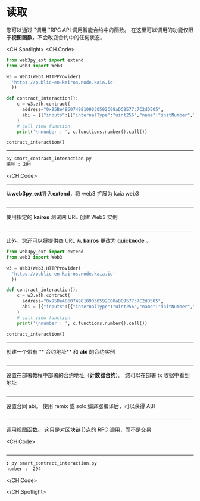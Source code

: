# 读取

您可以通过 "调用 "RPC API 调用智能合约中的函数。 在这里可以调用的功能仅限于**视图函数**，不会改变合约中的任何状态。

<CH.Spotlight>
<CH.Code>

```py smart_contract_interaction.py
from web3py_ext import extend
from web3 import Web3

w3 = Web3(Web3.HTTPProvider(
  'https://public-en-kairos.node.kaia.io'
  ))

def contract_interaction():
    c = w3.eth.contract(
      address="0x95Be48607498109030592C08aDC9577c7C2dD505",
      abi = [{"inputs":[{"internalType":"uint256","name":"initNumber","type":"uint256"}],"stateMutability":"nonpayable","type":"constructor"},{"anonymous":False,"inputs":[{"indexed":False,"internalType":"uint256","name":"number","type":"uint256"}],"name":"SetNumber","type":"event"},{"inputs":[],"name":"increment","outputs":[],"stateMutability":"nonpayable","type":"function"},{"inputs":[],"name":"number","outputs":[{"internalType":"uint256","name":"","type":"uint256"}],"stateMutability":"view","type":"function"},{"inputs":[{"internalType":"uint256","name":"newNumber","type":"uint256"}],"name":"setNumber","outputs":[],"stateMutability":"nonpayable","type":"function"}]
    )
    # call view function
    print('\nnumber : ', c.functions.number().call())

contract_interaction()

```

---

```zsh output
py smart_contract_interaction.py
编号 : 294
```

</CH.Code>

---

从**web3py_ext**导入**extend**，将 web3 扩展为 kaia web3

```py smart_contract_interaction.py focus=1:2

```

---

使用指定的 **kairos** 测试网 URL 创建 Web3 实例

```py smart_contract_interaction.py focus=4:6

```

---

此外，您还可以将提供商 URL 从 **kairos** 更改为 **quicknode** 。

```py smart_contract_interaction.py focus=4:6
from web3py_ext import extend
from web3 import Web3

w3 = Web3(Web3.HTTPProvider(
  'https://public-en-kairos.node.kaia.io'
  ))

def contract_interaction():
    c = w3.eth.contract(
      address="0x95Be48607498109030592C08aDC9577c7C2dD505",
      abi = [{"inputs":[{"internalType":"uint256","name":"initNumber","type":"uint256"}],"stateMutability":"nonpayable","type":"constructor"},{"anonymous":False,"inputs":[{"indexed":False,"internalType":"uint256","name":"number","type":"uint256"}],"name":"SetNumber","type":"event"},{"inputs":[],"name":"increment","outputs":[],"stateMutability":"nonpayable","type":"function"},{"inputs":[],"name":"number","outputs":[{"internalType":"uint256","name":"","type":"uint256"}],"stateMutability":"view","type":"function"},{"inputs":[{"internalType":"uint256","name":"newNumber","type":"uint256"}],"name":"setNumber","outputs":[],"stateMutability":"nonpayable","type":"function"}]
    )
    # call view function
    print('\nnumber : ', c.functions.number().call())

contract_interaction()
```

---

创建一个带有 ** 合约地址** 和 **abi** 的合约实例

```py smart_contract_interaction.py focus=9:12

```

---

设置在部署教程中部署的合约地址（**计数器合约**）。 您可以在部署 tx 收据中看到地址

```py smart_contract_interaction.py focus=10

```

---

设置合同 abi。 使用 remix 或 solc 编译器编译后，可以获得 ABI

```py smart_contract_interaction.py focus=11

```

---

调用视图函数。 这只是对区块链节点的 RPC 调用，而不是交易

<CH.Code>
```py smart_contract_interaction.py focus=13:14

````
---
```zsh output
❯ py smart_contract_interaction.py
number :  294
````

</CH.Code>

</CH.Spotlight>
